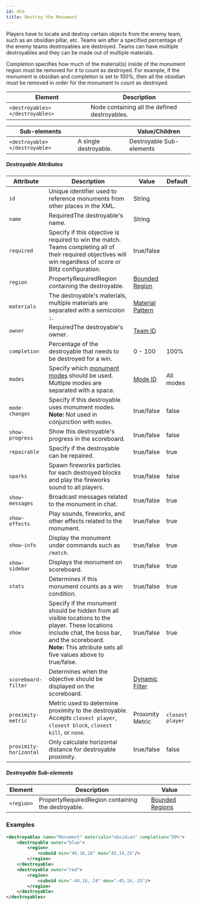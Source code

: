 ```yaml
---
id: dtm
title: Destroy the Monument
---
```


Players have to locate and destroy certain objects from the enemy team, such as an obsidian pillar, etc. 
Teams win after a specified percentage of the enemy teams destroyables are destroyed. 
Teams can have multiple destroyables and they can be made out of multiple materials.

Completion specifies how much of the material(s) inside of the monument region must be removed for it to count as destroyed. 
For example, if the monument is obsidian and completion is set to 100%, then all the obsidian must be removed in order for the monument to count as destroyed.

| Element | Description |
|---|---|
| `<destroyables> </destroyables>` | Node containing all the defined destroyables. |

| Sub-elements || Value/Children |
|---|---|---|
| `<destroyable> </destroyable>` | A single destroyable. | <span className="badge badge--secondary">Destroyable Sub-elements</span> |

##### Destroyable Attributes

| Attribute | Description | Value | Default |
|---|---|---|---|
| `id` | Unique identifier used to reference monuments from other places in the XML. | <span className="badge badge--primary">String</span> |
| `name` | <span className="badge badge--danger">Required</span>The destroyable's name. | <span className="badge badge--primary">String</span> |
| `required` | Specify if this objective is required to win the match. Teams completing all of their required objectives will win regardless of score or Blitz configuration. | <span className="badge badge--primary">true/false</span> |
| `region` | <span className="badge badge--secondary" title="Can be either this attribute or a sub-element.">Property</span><span className="badge badge--danger">Required</span>Region containing the destroyable. | [Bounded Region](/docs/modules/mechanics/regions) |
| `materials` | The destroyable's materials, multiple materials are separated with a semicolon `;`. | [Material Pattern](/docs/reference/items/inventory#material-matchers) |
| `owner` | <span className="badge badge--danger">Required</span>The destroyable's owner. | [Team ID](/docs/modules/format/teams) |
| `completion` | Percentage of the destroyable that needs to be destroyed for a win. | <span className="badge badge--primary">0 - 100</span> | 100% |
| `modes` | Specify which [monument modes](/docs/modules/objectives/monument-modes) should be used. Multiple modes are separated with a space. | [Mode ID](/docs/modules/objectives/monument-modes) | <span className="badge badge--secondary">All modes</span> |
| `mode-changes` | Specify if this destroyable uses monument modes.<br />**Note:** Not used in conjunction with `modes`. | <span className="badge badge--primary">true/false</span> | false |
| `show-progress` | Show this destroyable's progress in the scoreboard. | <span className="badge badge--primary">true/false</span> | false |
| `repairable` | Specify if the destroyable can be repaired. | <span className="badge badge--primary">true/false</span> | true |
| `sparks` | Spawn fireworks particles for each destroyed blocks and play the fireworks sound to all players. | <span className="badge badge--primary">true/false</span> | false |
| `show-messages` | Broadcast messages related to the monument in chat. | <span className="badge badge--primary">true/false</span> | true |
| `show-effects` | Play sounds, fireworks, and other effects related to the monument. | <span className="badge badge--primary">true/false</span> | true |
| `show-info` | Display the monument under commands such as `/match`. | <span className="badge badge--primary">true/false</span> | true |
| `show-sidebar` | Displays the monument on scoreboard. | <span className="badge badge--primary">true/false</span> | true |
| `stats` | Determines if this monument counts as a win condition. | <span className="badge badge--primary">true/false</span> | true |
| `show` | Specify if the monument should be hidden from all visible locations to the player. These locations include chat, the boss bar, and the scoreboard.<br />**Note:** This attribute sets all five values above to true/false. | <span className="badge badge--primary">true/false</span> | true |
| `scoreboard-filter` | Determines when the objective should be displayed on the scoreboard. | [Dynamic Filter](/docs/modules/mechanics/filters#dynamic-filters) | |
| `proximity-metric` | Metric used to determine proximity to the destroyable.<br />Accepts `closest player`, `closest block`, `closest kill`, or `none`. | <span className="badge badge--primary">Proximity Metric</span> | `closest player` |
| `proximity-horizontal` | Only calculate horizontal distance for destroyable proximity. | <span className="badge badge--primary">true/false</span> | false |

##### Destroyable Sub-elements

| Element | Description | Value |
|---|---|---|
| `<region>` | <span className="badge badge--secondary" title="Can be either this sub-element or an attribute.">Property</span><span className="badge badge--danger">Required</span>Region containing the destroyable. | [Bounded Regions](/docs/modules/mechanics/regions) |

### Examples

```xml
<destroyables name="Monument" materials="obsidian" completion="50%">
    <destroyable owner="blue">
        <region>
            <cuboid min="46,16,26" max="45,14,25"/>
        </region>
    </destroyable>
    <destroyable owner="red">
        <region>
            <cuboid min="-44,16,-24" max="-45,14,-25"/>
        </region>
    </destroyable>
</destroyables>
```
